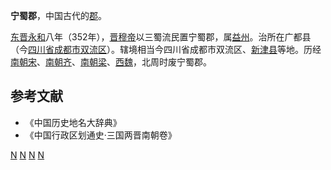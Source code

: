 '''宁蜀郡'''，中国古代的[[郡|郡]]。

[[东晋|东晋]][[永和_(东晋)|永和]]八年（352年），[[晋穆帝|晋穆帝]]以三蜀流民置宁蜀郡，属[[益州|益州]]。治所在广都县（今[[四川省|四川省]][[成都市|成都市]][[双流区|双流区]]）。辖境相当今四川省成都市双流区、[[新津县|新津县]]等地。历经[[南朝宋|南朝宋]]、[[南朝齐|南朝齐]]、[[南朝梁|南朝梁]]、[[西魏|西魏]]，北周时废宁蜀郡。
==参考文献==
* 《中国历史地名大辞典》
* 《中国行政区划通史·三国两晋南朝卷》
{{晋朝行政区划|nocat}}
{{南朝行政区划|nocat}}
[[Category:东晋的郡|N]]
[[Category:南北朝的郡|N]]
[[Category:四川的郡|N]]
[[Category:成都行政区划史|N]]